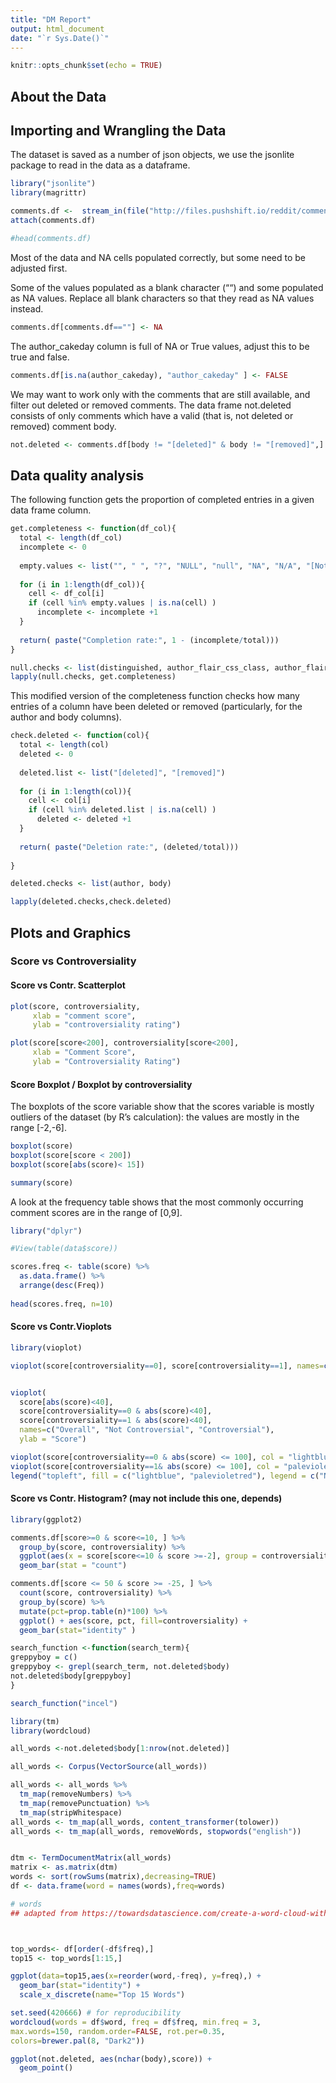 ```yaml
---
title: "DM Report"
output: html_document
date: "`r Sys.Date()`"
---
```


```r
knitr::opts_chunk$set(echo = TRUE)
```

## About the Data 




## Importing and Wrangling the Data 

The dataset is saved as a number of json objects, we use the jsonlite package to read in the data as a dataframe. 

```r
library("jsonlite")
library(magrittr)

comments.df <-  stream_in(file("http://files.pushshift.io/reddit/comments/sample_data.json"))
attach(comments.df)

#head(comments.df)
```

Most of the data and NA cells populated correctly, but some need to be adjusted first. 

Some of the values populated as a blank character ("") and some populated as NA values. 
Replace all blank characters so that they read as NA values instead. 
```r
comments.df[comments.df==""] <- NA
```

The author_cakeday column is full of NA or True values, adjust this to be true and false. 
```r
comments.df[is.na(author_cakeday), "author_cakeday" ] <- FALSE
```


We may want to work only with the comments that are still available, and filter out deleted or removed comments. 
The data frame not.deleted consists of only comments which have a valid (that is, not deleted or removed) comment body. 
```r
not.deleted <- comments.df[body != "[deleted]" & body != "[removed]",]
```

## Data quality analysis 
 
The following function gets the proportion of completed entries in a given data frame column. 
```r
get.completeness <- function(df_col){
  total <- length(df_col)
  incomplete <- 0
  
  empty.values <- list("", " ", "?", "NULL", "null", "NA", "N/A", "[Not Available]")
  
  for (i in 1:length(df_col)){
    cell <- df_col[i]
    if (cell %in% empty.values | is.na(cell) )
      incomplete <- incomplete +1
  }
  
  return( paste("Completion rate:", 1 - (incomplete/total)))
}

null.checks <- list(distinguished, author_flair_css_class, author_flair_text, author_cakeday)
lapply(null.checks, get.completeness)
```

This modified version of the completeness function checks how many entries of a column have been deleted or removed (particularly, for the author and body columns). 
```r
check.deleted <- function(col){
  total <- length(col)
  deleted <- 0
  
  deleted.list <- list("[deleted]", "[removed]")
  
  for (i in 1:length(col)){
    cell <- col[i]
    if (cell %in% deleted.list | is.na(cell) )
      deleted <- deleted +1
  }
  
  return( paste("Deletion rate:", (deleted/total)))
  
}

deleted.checks <- list(author, body) 

lapply(deleted.checks,check.deleted)
```

## Plots and Graphics 


### Score vs Controversiality
#### Score vs Contr. Scatterplot 
```r
plot(score, controversiality,
     xlab = "comment score",
     ylab = "controversiality rating")

plot(score[score<200], controversiality[score<200],
     xlab = "Comment Score",
     ylab = "Controversiality Rating")
```

#### Score Boxplot / Boxplot by controversiality
The boxplots of the score variable show that the scores variable is mostly outliers of the dataset (by R's calculation): the values are mostly in the range [-2,-6]. 
```r
boxplot(score)
boxplot(score[score < 200])
boxplot(score[abs(score)< 15])

summary(score)
```

A look at the frequency table shows that the most commonly occurring comment scores are in the range of [0,9]. 
```r
library("dplyr")

#View(table(data$score))

scores.freq <- table(score) %>%
  as.data.frame() %>%
  arrange(desc(Freq))
  
head(scores.freq, n=10)
```

#### Score vs Contr.Vioplots
```r
library(vioplot)

vioplot(score[controversiality==0], score[controversiality==1], names=c("Not Controversial", "Controversial"))


vioplot(
  score[abs(score)<40],
  score[controversiality==0 & abs(score)<40], 
  score[controversiality==1 & abs(score)<40], 
  names=c("Overall", "Not Controversial", "Controversial"),
  ylab = "Score")

```

```r
vioplot(score[controversiality==0 & abs(score) <= 100], col = "lightblue", side="left", ylab = " Score")
vioplot(score[controversiality==1& abs(score) <= 100], col = "palevioletred", side="right", add=TRUE)
legend("topleft", fill = c("lightblue", "palevioletred"), legend = c("Not Controversial", "Controversial"), title = "Controversiality")
```


#### Score vs Contr. Histogram? (may not include this one, depends) 
```r
library(ggplot2)

comments.df[score>=0 & score<=10, ] %>%
  group_by(score, controversiality) %>%
  ggplot(aes(x = score[score<=10 & score >=-2], group = controversiality, fill = controversiality)) +
  geom_bar(stat = "count") 

comments.df[score <= 50 & score >= -25, ] %>%
  count(score, controversiality) %>%
  group_by(score) %>%
  mutate(pct=prop.table(n)*100) %>%
  ggplot() + aes(score, pct, fill=controversiality) +
  geom_bar(stat="identity" ) 
```

```r

search_function <-function(search_term){
greppyboy = c()
greppyboy <- grepl(search_term, not.deleted$body)
not.deleted$body[greppyboy]
}

search_function("incel")


```


```r

library(tm)
library(wordcloud)

all_words <-not.deleted$body[1:nrow(not.deleted)]

all_words <- Corpus(VectorSource(all_words))

all_words <- all_words %>%
  tm_map(removeNumbers) %>%
  tm_map(removePunctuation) %>%
  tm_map(stripWhitespace)
all_words <- tm_map(all_words, content_transformer(tolower))
all_words <- tm_map(all_words, removeWords, stopwords("english"))


dtm <- TermDocumentMatrix(all_words) 
matrix <- as.matrix(dtm) 
words <- sort(rowSums(matrix),decreasing=TRUE) 
df <- data.frame(word = names(words),freq=words)

# words
## adapted from https://towardsdatascience.com/create-a-word-cloud-with-r-bde3e7422e8a




```

```r
top_words<- df[order(-df$freq),]
top15 <- top_words[1:15,]

ggplot(data=top15,aes(x=reorder(word,-freq), y=freq),) + 
  geom_bar(stat="identity") + 
  scale_x_discrete(name="Top 15 Words")

```

```r

set.seed(420666) # for reproducibility 
wordcloud(words = df$word, freq = df$freq, min.freq = 3,           
max.words=150, random.order=FALSE, rot.per=0.35,
colors=brewer.pal(8, "Dark2"))


```

```r

ggplot(not.deleted, aes(nchar(body),score)) + 
  geom_point()
```